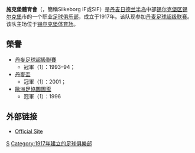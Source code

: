{{Unreferenced|time=2021-02-03T10:00:55+00:00}}
{{noteTA|G1=uefa
|T=zh-hans:锡尔克堡体育协会; zh-hk:施克堡體育協會; zh-tw: 錫爾克堡體育協會;
|1=zh-hans:锡尔克堡体育协会; zh-hk:施克堡體育協會; zh-tw: 錫爾克堡體育協會;
|2=zh-hans:锡尔克堡; zh-hk:施克堡; zh-tw: 錫爾克堡;
}}
{{Football club infobox
| clubname   = 施克堡<br />''Silkeborg IF''
| image      = Silkeborg IF.svg
| fullname   = Silkeborg Idrætsforening
| nickname   = 
| founded    = 1917年
| ground     = [[锡尔克堡体育场|锡尔克堡体育场]] <br />（Silkeborg Stadion）
| city       = [[锡尔克堡|锡尔克堡]]
| capacity   = 8,500
| chairman   = [[Kent_Madsen|Kent Madsen]]
| manager    = 特勒尔斯·贝克<br />（Troels Bech）
| league     = [[丹麥足球超級聯賽|丹麥足球超級聯賽]]
| season     = 2021–22
| position   = 丹超，第 3 位
| pattern_la1=_whiteshoulders|pattern_b1=|pattern_ra1=_whiteshoulders
| leftarm1=E32636|body1=E32636|rightarm1=E32636|shorts1=FFFFFF|socks1=E32636
| pattern_la2=_shouldersonwhite|pattern_b2=|pattern_ra2=_shouldersonwhite
| leftarm2=777671|body2=FFFFFF|rightarm2=777671|shorts2=00896B|socks2=FFFFFF
}}

'''施克堡體育會'''（{{lang-da|Silkeborg Idrætsforening}}，簡稱Silkeborg IF或SIF）是[[丹麦|丹麦]][[日德兰半岛|日德兰半岛]]中部[[锡尔克堡区|锡尔克堡区]][[锡尔克堡|锡尔克堡]]市的一个职业[[足球俱乐部|足球俱乐部]]，成立于1917年。该队现参加[[丹麦足球超级联赛|丹麦足球超级联赛]]。该队主场位于[[锡尔克堡体育场|锡尔克堡体育场]]。

== 榮譽 ==
*[[丹麥足球超級聯賽|丹麥足球超級聯賽]] 
**冠軍（1）：1993–94；
*[[丹麥盃|丹麥盃]]
**冠軍（1）：2001；
*[[歐洲足協圖圖盃|歐洲足協圖圖盃]]
**冠軍（1）：1996

== 外部链接 ==
* [https://web.archive.org/web/20170517212540/http://sif-support.dk/ Official Site]

{{丹超球隊}}
{{欧洲足联国际托托杯冠军}}
[[Category:丹麦足球俱乐部|S]]
[[Category:1917年建立的足球俱樂部|Category:1917年建立的足球俱樂部]]
{{soccer-club-stub}}
